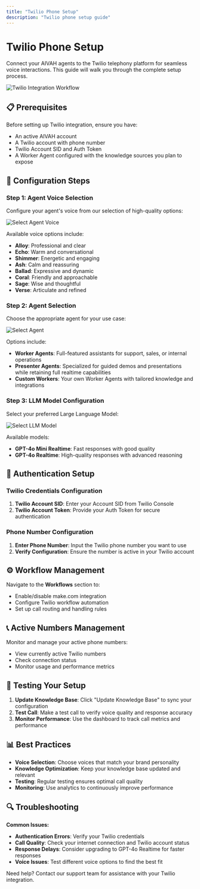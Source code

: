 ```yaml
---
title: "Twilio Phone Setup"
description: "Twilio phone setup guide"
---
```


# Twilio Phone Setup

Connect your AIVAH agents to the Twilio telephony platform for seamless voice interactions. This guide will walk you through the complete setup process.

![Twilio Integration Workflow](/integration/Integerations%20/Integeration%20with%20Telephony%20-%20Twillio%20%20Workflow%20.png)

## 📋 Prerequisites

Before setting up Twilio integration, ensure you have:
- An active AIVAH account
- A Twilio account with phone number
- Twilio Account SID and Auth Token
- A Worker Agent configured with the knowledge sources you plan to expose

## 🎯 Configuration Steps

### Step 1: Agent Voice Selection

Configure your agent's voice from our selection of high-quality options:

![Select Agent Voice](/integration/Integerations%20/Integeration%20with%20%20Twillio%20%20Select%20Agent%20Voice.png)

Available voice options include:
- **Alloy**: Professional and clear
- **Echo**: Warm and conversational  
- **Shimmer**: Energetic and engaging
- **Ash**: Calm and reassuring
- **Ballad**: Expressive and dynamic
- **Coral**: Friendly and approachable
- **Sage**: Wise and thoughtful
- **Verse**: Articulate and refined

### Step 2: Agent Selection

Choose the appropriate agent for your use case:

![Select Agent](/integration/Integerations%20/Integeration%20with%20%20Twillio%20%20Select%20Knwoledge%20Agent.png)

Options include:
- **Worker Agents**: Full-featured assistants for support, sales, or internal operations
- **Presenter Agents**: Specialized for guided demos and presentations while retaining full realtime capabilities
- **Custom Workers**: Your own Worker Agents with tailored knowledge and integrations

### Step 3: LLM Model Configuration

Select your preferred Large Language Model:

![Select LLM Model](/integration/Integerations%20/Integeration%20with%20%20Twillio%20%20Select%20Your%20LLM%20.png)

Available models:
- **GPT-4o Mini Realtime**: Fast responses with good quality
- **GPT-4o Realtime**: High-quality responses with advanced reasoning

## 🔧 Authentication Setup

### Twilio Credentials Configuration

1. **Twilio Account SID**: Enter your Account SID from Twilio Console
2. **Twilio Account Token**: Provide your Auth Token for secure authentication

### Phone Number Configuration

1. **Enter Phone Number**: Input the Twilio phone number you want to use
2. **Verify Configuration**: Ensure the number is active in your Twilio account

## ⚙️ Workflow Management

Navigate to the **Workflows** section to:
- Enable/disable make.com integration
- Configure Twilio workflow automation
- Set up call routing and handling rules

## 📞 Active Numbers Management

Monitor and manage your active phone numbers:
- View currently active Twilio numbers
- Check connection status
- Monitor usage and performance metrics

## 🚀 Testing Your Setup

1. **Update Knowledge Base**: Click "Update Knowledge Base" to sync your configuration
2. **Test Call**: Make a test call to verify voice quality and response accuracy
3. **Monitor Performance**: Use the dashboard to track call metrics and performance

## 📊 Best Practices

- **Voice Selection**: Choose voices that match your brand personality
- **Knowledge Optimization**: Keep your knowledge base updated and relevant
- **Testing**: Regular testing ensures optimal call quality
- **Monitoring**: Use analytics to continuously improve performance

## 🔍 Troubleshooting

**Common Issues:**
- **Authentication Errors**: Verify your Twilio credentials
- **Call Quality**: Check your internet connection and Twilio account status  
- **Response Delays**: Consider upgrading to GPT-4o Realtime for faster responses
- **Voice Issues**: Test different voice options to find the best fit

Need help? Contact our support team for assistance with your Twilio integration.
